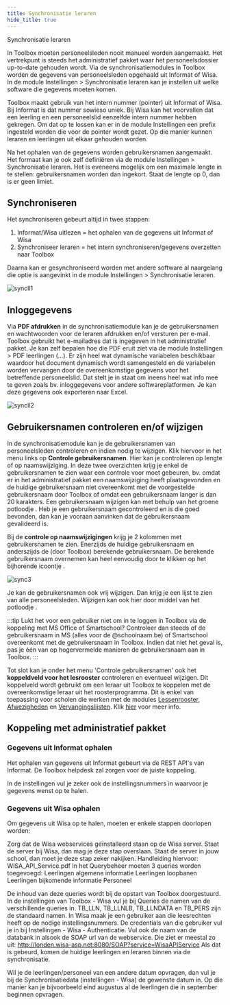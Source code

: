 ```yaml
---
title: Synchronisatie leraren
hide_title: true
---
```

<ImageTitle img="leraren.png">Synchronisatie leraren</ImageTitle>

In Toolbox moeten personeelsleden nooit manueel worden aangemaakt. Het vertrekpunt is steeds het administratief pakket waar het personeelsdossier up-to-date gehouden wordt. Via de synchronisatiemodules in Toolbox worden de gegevens van personeelsleden opgehaald uit Informat of Wisa. In de module Instellingen > Synchronisatie leraren kan je instellen uit welke software die gegevens moeten komen.

Toolbox maakt gebruik van het intern nummer (pointer) uit Informat of Wisa. Bij Informat is dat nummer sowieso uniek. Bij Wisa kan het voorvallen dat een leerling en een personeelslid eenzelfde intern nummer hebben gekregen. Om dat op te lossen kan er in de module Instellingen een prefix ingesteld worden die voor de pointer wordt gezet. Op die manier kunnen leraren en leerlingen uit elkaar gehouden worden.

Na het ophalen van de gegevens worden gebruikersnamen aangemaakt. Het formaat kan je ook zelf definiëren via de module Instellingen > Synchronisatie leraren. Het is eveneens mogelijk om een maximale lengte in te stellen: gebruikersnamen worden dan ingekort. Staat de lengte op 0, dan is er geen limiet.

## Synchroniseren

Het synchroniseren gebeurt altijd in twee stappen:

1. Informat/Wisa uitlezen = het ophalen van de gegevens uit Informat of Wisa
2. Synchroniseer leraren = het intern synchroniseren/gegevens overzetten naar Toolbox

Daarna kan er gesynchroniseerd worden met andere software al naargelang die optie is aangevinkt in de module Instellingen > Synchronisatie leraren. 

![syncll1](./sync_ll1.png)

## Inloggegevens

Via **PDF afdrukken** in de synchronisatiemodule kan je de gebruikersnamen en wachtwoorden voor de leraren afdrukken en/of versturen per e-mail. Toolbox gebruikt het e-mailadres dat is ingegeven in het administratief pakket. Je kan zelf bepalen hoe die PDF eruit ziet via de module Instellingen > PDF leerlingen (...). Er zijn heel wat dynamische variabelen beschikbaar waardoor het document dynamisch wordt samengesteld en de variabelen worden vervangen door de overeenkomstige gegevens voor het betreffende personeelslid. Dat stelt je in staat om ineens heel wat info mee te geven zoals bv. inloggegevens voor andere softwareplatformen. Je kan deze gegevens ook exporteren naar Excel. 

![syncll2](./sync_ll2.PNG)

## Gebruikersnamen controleren en/of wijzigen
In de synchronisatiemodule kan je de gebruikersnamen van personeelsleden controleren en indien nodig te wijzigen. Klik hiervoor in het menu links op **Controle gebruikersnamen**. Hier kan je controleren op lengte of op naamswijziging. In deze twee overzichten krijg je enkel de gebruikersnamen te zien waar een controle voor moet gebeuren, bv. omdat er in het administratief pakket een naamswijziging heeft plaatsgevonden en de huidige gebruikersnaam niet overeenkomt met de voorgestelde gebruikersnaam door Toolbox of omdat een gebruikersnaam langer is dan 20 karakters. Een gebruikersnaam wijzigen kan met behulp van het groene potloodje <LegacyAction img="edit.png"/>. Heb je een gebruikersnaam gecontroleerd en is die goed bevonden, dan kan je vooraan aanvinken dat de gebruikersnaam gevalideerd is. 

Bij de **controle op naamswijzigingen** krijg je 2 kolommen met gebruikersnamen te zien. Enerzijds de huidige gebruikersnaam en anderszijds de (door Toolbox) berekende gebruikersnaam. De berekende gebruikersnaam overnemen kan heel eenvoudig door te klikken op het bijhorende icoontje <LegacyAction img="config.png"/>.

![sync3](./sync3.png)

Je kan de gebruikersnamen ook vrij wijzigen. Dan krijg je een lijst te zien van alle personeelsleden. Wijzigen kan ook hier door middel van het potloodje <LegacyAction img="edit.png"/>.

:::tip 
Lukt het voor een gebruiker niet om in te loggen in Toolbox via de koppeling met MS Office of Smartschool? Controleer dan steeds of de gebruikersnaam in MS (alles voor de @schoolnaam.be) of Smartschool overeenkomt met de gebruikersnaam in Toolbox. Indien dat niet het geval is, pas je één van op hogervermelde manieren de gebruikersnaam aan in Toolbox. 
:::

Tot slot kan je onder het menu 'Controle gebruikersnamen' ook het **koppeldveld voor het lesrooster** controleren en eventueel wijzigen. Dit koppelveld wordt gebruikt om een leraar uit Toolbox te koppelen met de overeenkomstige leraar uit het roosterprogramma. Dit is enkel van toepassing voor scholen die werken met de modules [Lessenrooster](/lessenrooster), [Afwezigheden](/afwezigheden) en [Vervangingslijsten](/vervangingslijsten). Klik [hier](/lessenrooster/uurrooster_beheren/#controle-lessenrooster) voor meer info. 

## Koppeling met administratief pakket 
### Gegevens uit Informat ophalen
Het ophalen van gegevens uit Informat gebeurt via de REST API's van Informat. De Toolbox helpdesk zal zorgen voor de juiste koppeling.

In de instellingen vul je zeker ook de instellingsnummers in waarvoor je gegevens wenst op te halen.


### Gegevens uit Wisa ophalen

Om gegevens uit Wisa op te halen, moeten er enkele stappen doorlopen worden:

Zorg dat de Wisa webservices geïnstalleerd staan op de Wisa server. Staat de server bij Wisa, dan mag je deze stap overslaan. Staat de server in jouw school, dan moet je deze stap zeker nakijken.
Handleiding hiervoor: WISA_API_Service.pdf
In het Querybeheer moeten 3 queries worden toegevoegd:
Leerlingen algemene informatie
Leerlingen loopbanen
Leerlingen bijkomende informatie
Personeel

De inhoud van deze queries wordt bij de opstart van Toolbox doorgestuurd.
In de instellingen van Toolbox - Wisa vul je bij Queries de namen van de verschillende queries in. TB_LLN, TB_LLNLB, TB_LLNDATA en TB_PERS zijn de standaard namen.
In Wisa maak je een gebruiker aan die leesrechten heeft op de nodige instellingsnummers. De credentials van die gebruiker vul je in bij Instellingen - Wisa - Authenticatie.
Vul ook de naam van de databank in alsook de SOAP url van de webservice. Die ziet er meestal zo uit: http://londen.wisa-asp.net:8080/SOAP?service=WisaAPIService
Als dat is gebeurd, komen de huidige leerlingen en leraren binnen via de synchronisatie.

Wil je de leerlingen/personeel van een andere datum opvragen, dan vul je bij de Synchronisatiedata (instellingen - Wisa) de gewenste datum in. Op die manier kan je bijvoorbeeld eind augustus al de leerlingen die in september beginnen opvragen.

